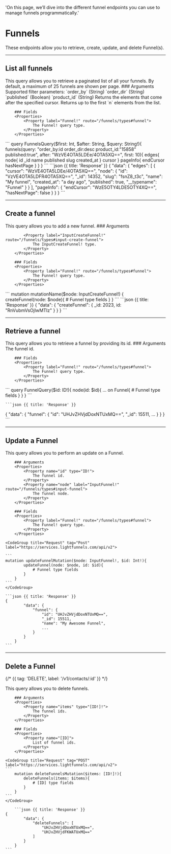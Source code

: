   'On this page, we’ll dive into the different funnel endpoints you can use to manage funnels programmatically.'

# Funnels

These endpoints allow you to retrieve, create, update, and delete Funnel(s).	

---

## List all funnels

<Row>
  <Col>
    This query allows you to retrieve a paginated list of all your funnels. By default, a maximum of 25 funnels are shown per page.
		### Arguments 
		<Properties> 
			<Property name="query" type="String!">
				Supported filter parameters:
				`order_by` (String)
				`order_dir` (String)
				`published` (Boolean)
				`product_id` (String)
			</Property>
			<Property name="after" type="String">
				Returns the elements that come after the specified cursor.
			</Property>
			<Property name="first" type="String">
				Returns up to the first `n` elements from the list.
			</Property>
		</Properties>	

		### Fields 
		<Properties>	
			<Property label="Funnel!" route="/funnels/types#funnel">
				The Funnel! query type.
			</Property>
		</Properties>	

  </Col>
  <Col sticky>
    <CodeGroup title="Request" tag="POST" label="https://services.lightfunnels.com/api/v2">
			```
			query FunnelsQuery($first: Int, $after: String, $query: String!){
				funnels(query: "order_by:id order_dir:desc product_id:"15858" published:true", after: "WzVE4OTA5LDEe/4OTA5XQ==", first: 10){
					edges{
						node{
							id
							_id
							name
							published
							slug
							created_at
						}
						cursor
					}
					pageInfo{
						endCursor
						hasNextPage
					}
				}
			}
    	```
    </CodeGroup>
    ```json {{ title: 'Response' }}
    {
			"data": {
				"edges": [
					{
						"cursor": "WzVE4OTA5LDEe/4OTA5XQ==",
						"node": {
							"id": "VzVE4OTA5LDFR4OTA5XQ==",
							"_id": 14352,
							"slug": "fsnZ8_t3c",
							"name": "My funnel",
							"created_at": "a day ago",
							"published": true,
							"__typename": "Funnel"
						}
					}
				],
				"pageInfo": {
					"endCursor": "WzE5OTY4LDE5OTY4XQ==",
					"hasNextPage": false
				}
			}
		}
    ```
  </Col>
</Row>

---

## Create a funnel 

<Row>
  <Col>
    This query allows you to add a new funnel.
		### Arguments 
		<Properties> 
			
			<Property label="InputCreateFunnel!" route="/funnels/types#input-create-funnel">
				The InputCreateFunnel! type.
			</Property>
		</Properties>	

		### Fields 
		<Properties>	
			<Property label="Funnel!" route="/funnels/types#funnel">
				The Funnel! query type.
			</Property>
		</Properties>	
		
  </Col>
  <Col sticky>
    <CodeGroup title="Request" tag="POST" label="https://services.lightfunnels.com/api/v2">
			```
			mutation mutationName($node: InputCreateFunnel!) {
				createFunnel(node: $node){
					# Funnel type fields
				}
			}
			```
    </CodeGroup>
    ```json {{ title: 'Response' }}
    {
			"data": {
				"createFunnel": {
					_id: 2023, 
					id: "RnVubmVsOjIwMTIz"
				}
			}
		}
    ```
  </Col>
</Row>

---

## Retrieve a funnel

<Row>
  <Col>
    This query allows you to retrieve a funnel by providing its id.
		### Arguments 
		<Properties> 
			<Property name="id" type="ID!">
				The funnel id.
			</Property>
		</Properties>	

		### Fields 
		<Properties>	
			<Property label="Funnel!" route="/funnels/types#funnel">
				The Funnel! query type.
			</Property>
		</Properties>

  </Col>
  <Col sticky>
    <CodeGroup title="Request" tag="POST" label="https://services.lightfunnels.com/api/v2">
    ```
		query FunnelQuery($id: ID!){
			node(id: $id){
				... on Funnel{
					# Funnel type fields
				}
			}
		}
    ```
    </CodeGroup>

    ```json {{ title: 'Response' }}
   {
			"data": {
				"funnel": {
					"id": "UHJvZHVjdDoxNTUxMQ==",
					"_id": 15511,
					...
				}
			}
		}
    ```
  </Col>
</Row>

---

## Update a Funnel 

<Row>
  <Col>
    This query allows you to perform an update on a Funnel.

		### Arguments 
		<Properties> 
			<Property name="id" type="ID!">
				The funnel id.
			</Property>
			<Property name="node" label="InputFunnel!" route="/funnels/types#input-funnel">
				The funnel node.
			</Property>
		</Properties>

		### Fields 
		<Properties>	
			<Property label="Funnel!" route="/funnels/types#funnel">
				The Funnel! query type.
			</Property>
		</Properties>

  </Col>
  <Col sticky>

    <CodeGroup title="Request" tag="Post" label="https://services.lightfunnels.com/api/v2">

    ```
    mutation updateFunnelMutation($node: InputFunnel!, $id: Int!){
			updateFunnel(node: $node, id: $id){
				# Funnel type fields
			}
		}
    ```
    </CodeGroup>

    ```json {{ title: 'Response' }}
    {
			"data": {
				"funnel": {
					"id": "UHJvZHVjdDoxNTUxMQ==",
					"_id": 15511,
					"name": "My Awesome Funnel",
					...
				}
			}
		}
    ```

  </Col>
</Row>

---

## Delete a Funnel
{/* {{ tag: 'DELETE', label: '/v1/contacts/:id' }} */}

<Row>
  <Col>
    This query allows you to delete funnels.

		### Arguments 
		<Properties> 
			<Property name="items" type="[ID!]!">
				The funnel ids.
			</Property>
		</Properties>

		### Fields 
		<Properties>	
			<Property name="[ID]">
				List of funnel ids.
			</Property>
		</Properties>
  </Col>
  <Col sticky>

    <CodeGroup title="Request" tag="POST" label="https://services.lightfunnels.com/api/v2">
    ```
		mutation deleteFunnelsMutation($items: [ID!]!){
			deleteFunnels(items: $items){
				# [ID] type fields
			}
		}
    ```
    </CodeGroup>

		```json {{ title: 'Response' }}
    {
			"data": {
				"deleteFunnels": [
					"UHJvZHVjdDoxNTUxMQ==",
					"UHJvZHVjdFKWATUxMQ=="
				]
			}
		}
    ```
  </Col>
</Row>

